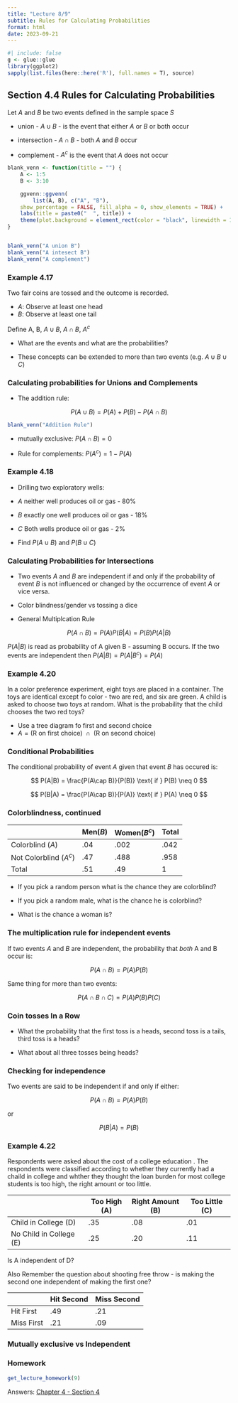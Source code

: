 ```yaml
---
title: "Lecture 8/9"
subtitle: Rules for Calculating Probabilities
format: html
date: 2023-09-21
---
```


```r
#| include: false
g <- glue::glue
library(ggplot2)
sapply(list.files(here::here('R'), full.names = T), source)
```

## Section 4.4 Rules for Calculating Probabilities

Let *A* and *B* be two events defined in the sample space *S*

-   union - $A \cup B$ - is the event that either *A* or *B* or both occur

-   intersection - $A \cap B$ - both *A* and *B* occur

-   complement - $A^c$ is the event that *A* does not occur

```r

blank_venn <- function(title = "") {
    A <- 1:5
    B <- 3:10

    ggvenn::ggvenn(
        list(A, B), c("A", "B"), 
    show_percentage = FALSE, fill_alpha = 0, show_elements = TRUE) +
    labs(title = paste0("  ", title)) +
    theme(plot.background = element_rect(color = "black", linewidth = 1))
}


blank_venn("A union B")
blank_venn("A intesect B")
blank_venn("A complement")
```

### Example 4.17

Two fair coins are tossed and the outcome is recorded.

-   *A*: Observe at least one head
-   *B*: Observe at least one tail

Define A, B, $A \cup B$, $A \cap B$, $A^c$

-   What are the events and what are the probabilities?

-   These concepts can be extended to more than two events (e.g. $A \cup B \cup C$)

### Calculating probabilities for Unions and Complements

-   The addition rule:

$$
P (A \cup B) = P(A) + P(B) - P(A \cap B)
$$

```r
blank_venn("Addition Rule")
```

-   mutually exclusive: $P(A \cap B) = 0$

-   Rule for complements: $P(A^c) = 1 - P(A)$

### Example 4.18

-   Drilling two exploratory wells:

-   *A* neither well produces oil or gas - 80%

-   *B* exactly one well produces oil or gas - 18%

-   *C* Both wells produce oil or gas - 2%

-   Find $P(A \cup B)$ and $P(B \cup C)$

### Calculating Probabilities for Intersections

-   Two events *A* and *B* are independent if and only if the probability of event *B* is not influenced or changed by the occurrence of event *A* or vice versa.

-   Color blindness/gender vs tossing a dice

-   General Multiplcation Rule

$$
P(A \cap B) = P(A)P(B|A) = P(B)P(A|B)
$$

$P(A|B)$ is read as probability of A given B - assuming B occurs. If the two events are independent then $P(A|B) = P(A|B^c) = P(A)$

### Example 4.20

In a color preference experiment, eight toys are placed in a container. The toys are identical except fo color - two are red, and six are green. A child is asked to choose two toys at random. What is the probability that the child chooses the two red toys?

-   Use a tree diagram fo first and second choice
-   $A = \text{(R on first choice) } \cap \text{ (R on second choice)}$

### Conditional Probabilities

The conditional probability of event *A* given that event *B* has occured is:

$$
P(A|B) = \frac{P(A\cap B)}{P(B)} \text{  if  } P(B) \neq 0
$$

$$
P(B|A) = \frac{P(A\cap B)}{P(A)} \text{  if  } P(A) \neq 0
$$

### Colorblindness, continued

|                        | Men($B$) | Women($B^c$) | Total |
|------------------------|----------|--------------|-------|
| Colorblind ($A$)       | .04      | .002         | .042  |
| Not Colorblind ($A^c$) | .47      | .488         | .958  |
| Total                  | .51      | .49          | 1     |

-   If you pick a random person what is the chance they are colorblind?

-   If you pick a random male, what is the chance he is colorblind?

-   What is the chance a woman is?

### The multiplication rule for independent events

If two events *A* and *B* are independent, the probability that *both* A and B occur is:

$$
P(A \cap B) = P(A)P(B)
$$

Same thing for more than two events:

$$
P(A \cap B \cap C) = P(A)P(B)P(C)
$$

### Coin tosses In a Row

-   What the probability that the first toss is a heads, second toss is a tails, third toss is a heads?

-   What about all three tosses being heads?

### Checking for independence

Two events are said to be independent if and only if either:

$$
P(A\cap B) = P(A)P(B)
$$

or

$$
P(B|A) = P(B)
$$

### Example 4.22

Respondents were asked about the cost of a college education . The respondents were classified according to whether they currently had a chaild in college and whther they thought the loan burden for most college students is too high, the right amount or too little.

|                         | Too High (A) | Right Amount (B) | Too Little (C) |
|-------------------------|--------------|------------------|----------------|
| Child in College (D)    | .35          | .08              | .01            |
| No Child in College (E) | .25          | .20              | .11            |

Is A independent of D?

Also Remember the question about shooting free throw - is making the second one independent of making the first one?

|            | Hit Second | Miss Second |
|------------|------------|-------------|
| Hit First  | .49        | .21         |
| Miss First | .21        | .09         |

### Mutually exclusive vs Independent

### Homework

```r
get_lecture_homework(9)
```

Answers: [Chapter 4 - Section 4](/homework/chapter-04.qmd#section-4.4)